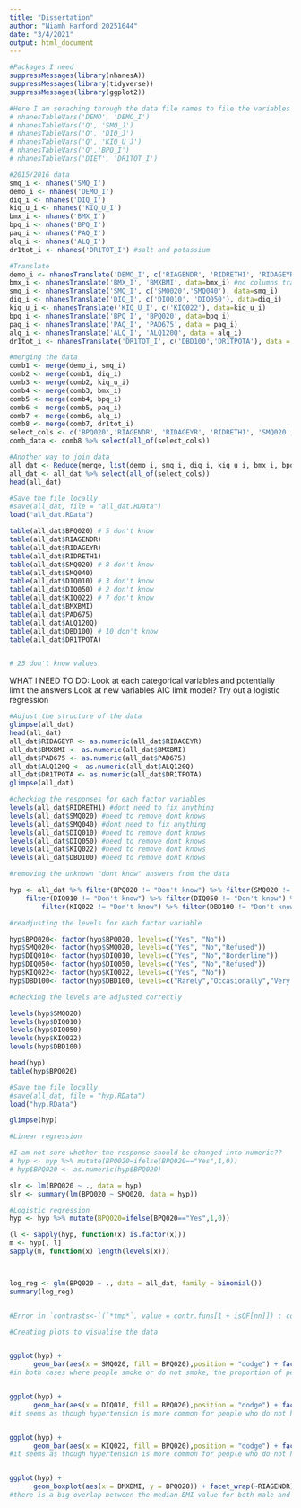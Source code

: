 ```yaml
---
title: "Dissertation"
author: "Niamh Harford 20251644"
date: "3/4/2021"
output: html_document
---
```



```r
#Packages I need
suppressMessages(library(nhanesA))
suppressMessages(library(tidyverse))
suppressMessages(library(ggplot2))
```

```r
#Here I am seraching through the data file names to file the variables I require
# nhanesTableVars('DEMO', 'DEMO_I')
# nhanesTableVars('Q', 'SMQ_J') 
# nhanesTableVars('Q', 'DIQ_J')  
# nhanesTableVars('Q', 'KIQ_U_J') 
# nhanesTableVars('Q','BPQ_I')
# nhanesTableVars('DIET', 'DR1TOT_I')
```


```r
#2015/2016 data
smq_i <- nhanes('SMQ_I') 
demo_i <- nhanes('DEMO_I')
diq_i <- nhanes('DIQ_I') 
kiq_u_i <- nhanes('KIQ_U_I')
bmx_i <- nhanes('BMX_I')
bpq_i <- nhanes('BPQ_I')
paq_i <- nhanes('PAQ_I')
alq_i <- nhanes('ALQ_I')
dr1tot_i <- nhanes('DR1TOT_I') #salt and potassium
```

```r
#Translate
demo_i <- nhanesTranslate('DEMO_I', c('RIAGENDR', 'RIDRETH1', 'RIDAGEYR'), data=demo_i)
bmx_i <- nhanesTranslate('BMX_I', 'BMXBMI', data=bmx_i) #no columns translated
smq_i <- nhanesTranslate('SMQ_I', c('SMQ020','SMQ040'), data=smq_i)
diq_i <- nhanesTranslate('DIQ_I', c('DIQ010', 'DIQ050'), data=diq_i)
kiq_u_i <- nhanesTranslate('KIQ_U_I', c('KIQ022'), data=kiq_u_i)
bpq_i <- nhanesTranslate('BPQ_I', 'BPQ020', data=bpq_i)
paq_i <- nhanesTranslate('PAQ_I', 'PAD675', data = paq_i)
alq_i <- nhanesTranslate('ALQ_I', 'ALQ120Q', data = alq_i)
dr1tot_i <- nhanesTranslate('DR1TOT_I', c('DBD100','DR1TPOTA'), data = dr1tot_i)
```

```r
#merging the data
comb1 <- merge(demo_i, smq_i)
comb2 <- merge(comb1, diq_i)
comb3 <- merge(comb2, kiq_u_i)
comb4 <- merge(comb3, bmx_i)
comb5 <- merge(comb4, bpq_i)
comb6 <- merge(comb5, paq_i)
comb7 <- merge(comb6, alq_i)
comb8 <- merge(comb7, dr1tot_i)
select_cols <- c('BPQ020','RIAGENDR', 'RIDAGEYR', 'RIDRETH1', 'SMQ020','SMQ040', 'DIQ010', 'DIQ050', 'KIQ022', 'BMXBMI', 'PAD675', 'ALQ120Q', 'DBD100', 'DR1TPOTA')
comb_data <- comb8 %>% select(all_of(select_cols))
```

```r
#Another way to join data
all_dat <- Reduce(merge, list(demo_i, smq_i, diq_i, kiq_u_i, bmx_i, bpq_i, paq_i, alq_i,dr1tot_i))
all_dat <- all_dat %>% select(all_of(select_cols))
head(all_dat)
```

```r
#Save the file locally
#save(all_dat, file = "all_dat.RData")
load("all_dat.RData")
```


```r
table(all_dat$BPQ020) # 5 don't know
table(all_dat$RIAGENDR)
table(all_dat$RIDAGEYR)
table(all_dat$RIDRETH1)
table(all_dat$SMQ020) # 8 don't know
table(all_dat$SMQ040)
table(all_dat$DIQ010) # 3 don't know
table(all_dat$DIQ050) # 2 don't know
table(all_dat$KIQ022) # 7 don't know
table(all_dat$BMXBMI)
table(all_dat$PAD675)
table(all_dat$ALQ120Q)
table(all_dat$DBD100) # 10 don't know
table(all_dat$DR1TPOTA)


# 25 don't know values
```


WHAT I NEED TO DO:
Look at each categorical variables and potentially limit the answers
Look at new variables
AIC limit model?
Try out a logistic regression


```r
#Adjust the structure of the data
glimpse(all_dat)
head(all_dat)
all_dat$RIDAGEYR <- as.numeric(all_dat$RIDAGEYR)
all_dat$BMXBMI <- as.numeric(all_dat$BMXBMI)
all_dat$PAD675 <- as.numeric(all_dat$PAD675)
all_dat$ALQ120Q <- as.numeric(all_dat$ALQ120Q)
all_dat$DR1TPOTA <- as.numeric(all_dat$DR1TPOTA)
glimpse(all_dat)
```


```r
#checking the responses for each factor variables
levels(all_dat$RIDRETH1) #dont need to fix anything
levels(all_dat$SMQ020) #need to remove dont knows
levels(all_dat$SMQ040) #dont need to fix anything
levels(all_dat$DIQ010) #need to remove dont knows
levels(all_dat$DIQ050) #need to remove dont knows
levels(all_dat$KIQ022) #need to remove dont knows
levels(all_dat$DBD100) #need to remove dont knows
```

```r
#removing the unknown "dont know" answers from the data

hyp <- all_dat %>% filter(BPQ020 != "Don't know") %>% filter(SMQ020 != "Don't know") %>% 
    filter(DIQ010 != "Don't know") %>% filter(DIQ050 != "Don't know") %>% 
        filter(KIQ022 != "Don't know") %>% filter(DBD100 != "Don't know")
```

```r
#readjusting the levels for each factor variable

hyp$BPQ020<- factor(hyp$BPQ020, levels=c("Yes", "No"))
hyp$SMQ020<- factor(hyp$SMQ020, levels=c("Yes", "No","Refused"))
hyp$DIQ010<- factor(hyp$DIQ010, levels=c("Yes", "No","Borderline"))
hyp$DIQ050<- factor(hyp$DIQ050, levels=c("Yes", "No","Refused"))
hyp$KIQ022<- factor(hyp$KIQ022, levels=c("Yes", "No"))
hyp$DBD100<- factor(hyp$DBD100, levels=c("Rarely","Occasionally","Very often"))
```

```r
#checking the levels are adjusted correctly

levels(hyp$SMQ020)
levels(hyp$DIQ010)
levels(hyp$DIQ050)
levels(hyp$KIQ022)
levels(hyp$DBD100)

head(hyp)
table(hyp$BPQ020)
```

```r
#Save the file locally
#save(all_dat, file = "hyp.RData")
load("hyp.RData")
```

```r
glimpse(hyp)
```


```r
#Linear regression

#I am not sure whether the response should be changed into numeric??
# hyp <- hyp %>% mutate(BPQ020=ifelse(BPQ020=="Yes",1,0))
# hyp$BPQ020 <- as.numeric(hyp$BPQ020)

slr <- lm(BPQ020 ~ ., data = hyp)
slr <- summary(lm(BPQ020 ~ SMQ020, data = hyp))
```


```r
#Logistic regression
hyp <- hyp %>% mutate(BPQ020=ifelse(BPQ020=="Yes",1,0))

(l <- sapply(hyp, function(x) is.factor(x)))
m <- hyp[, l]
sapply(m, function(x) length(levels(x)))



log_reg <- glm(BPQ020 ~ ., data = all_dat, family = binomial())
summary(log_reg)


#Error in `contrasts<-`(`*tmp*`, value = contr.funs[1 + isOF[nn]]) : contrasts can be applied only to factors with 2 or more levels
```






```r
#Creating plots to visualise the data


ggplot(hyp) +
      geom_bar(aes(x = SMQ020, fill = BPQ020),position = "dodge") + facet_wrap(~RIAGENDR) + xlab("Smoking") + labs(fill= " Have You Ever\n Been Told You\n Have Hypertension")
#in both cases where people smoke or do not smoke, the proportion of people that do not have hypertension is higher than those who do have it


ggplot(hyp) +
      geom_bar(aes(x = DIQ010, fill = BPQ020),position = "dodge") + facet_wrap(~RIAGENDR) + labs(x="Diabetes") + labs(fill="Hypertension")
#it seems as though hypertension is more common for people who do not have diabetes, however for those that do have diabetes, there is a higher proportion of people who have hypertension


ggplot(hyp) +
      geom_bar(aes(x = KIQ022, fill = BPQ020),position = "dodge") + facet_wrap(~RIAGENDR) + labs(x="Kidney Failure") + labs(fill="Hypertension")
#it seems as though hypertension is more common for people who do not have kidney disease


ggplot(hyp) +
      geom_boxplot(aes(x = BMXBMI, y = BPQ020)) + facet_wrap(~RIAGENDR) + labs(x="BMI", y = "Hypertension") + coord_flip()
#there is a big overlap between the median BMI value for both male and females that both have heard from a doctor that they have hypertension and those that have not
```